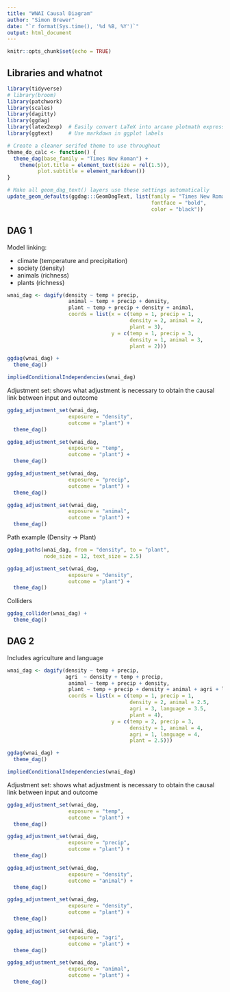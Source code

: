```yaml
---
title: "WNAI Causal Diagram"
author: "Simon Brewer"
date: "`r format(Sys.time(), '%d %B, %Y')`"
output: html_document
---
```


```r
knitr::opts_chunk$set(echo = TRUE)
```

## Libraries and whatnot

```r
library(tidyverse)
# library(broom)
library(patchwork)
library(scales)
library(dagitty)
library(ggdag)
library(latex2exp)  # Easily convert LaTeX into arcane plotmath expressions
library(ggtext)     # Use markdown in ggplot labels

# Create a cleaner serifed theme to use throughout
theme_do_calc <- function() {
  theme_dag(base_family = "Times New Roman") +
    theme(plot.title = element_text(size = rel(1.5)),
          plot.subtitle = element_markdown())
}

# Make all geom_dag_text() layers use these settings automatically
update_geom_defaults(ggdag:::GeomDagText, list(family = "Times New Roman", 
                                               fontface = "bold",
                                               color = "black"))
```

## DAG 1

Model linking:

- climate (temperature and precipitation)
- society (density)
- animals (richness)
- plants (richness)


```r
wnai_dag <- dagify(density ~ temp + precip,
                    animal ~ temp + precip + density,
                    plant ~ temp + precip + density + animal,
                    coords = list(x = c(temp = 1, precip = 1, 
                                        density = 2, animal = 2,
                                        plant = 3),
                                  y = c(temp = 1, precip = 3, 
                                        density = 1, animal = 3,
                                        plant = 2)))

ggdag(wnai_dag) +
  theme_dag()
```

```r
impliedConditionalIndependencies(wnai_dag)
```

Adjustment set: shows what adjustment is necessary to obtain the causal link between input and outcome

```r
ggdag_adjustment_set(wnai_dag,
                    exposure = "density",
                    outcome = "plant") +
  theme_dag()
```

```r
ggdag_adjustment_set(wnai_dag,
                    exposure = "temp",
                    outcome = "plant") +
  theme_dag()
```

```r
ggdag_adjustment_set(wnai_dag,
                    exposure = "precip",
                    outcome = "plant") +
  theme_dag()
```

```r
ggdag_adjustment_set(wnai_dag,
                    exposure = "animal",
                    outcome = "plant") +
  theme_dag()
```

Path example (Density -> Plant)

```r
ggdag_paths(wnai_dag, from = "density", to = "plant",
            node_size = 12, text_size = 2.5)
```

```r
ggdag_adjustment_set(wnai_dag,
                    exposure = "density",
                    outcome = "plant") +
  theme_dag()
```


Colliders

```r
ggdag_collider(wnai_dag) +
  theme_dag()
```

## DAG 2 

Includes agriculture and language

```r
wnai_dag <- dagify(density ~ temp + precip,
                   agri  ~ density + temp + precip,
                    animal ~ temp + precip + density,
                    plant ~ temp + precip + density + animal + agri + language,
                    coords = list(x = c(temp = 1, precip = 1, 
                                        density = 2, animal = 2.5,
                                        agri = 3, language = 3.5,
                                        plant = 4),
                                  y = c(temp = 2, precip = 3, 
                                        density = 1, animal = 4,
                                        agri = 1, language = 4,
                                        plant = 2.5)))

ggdag(wnai_dag) +
  theme_dag()
```

```r
impliedConditionalIndependencies(wnai_dag)
```

Adjustment set: shows what adjustment is necessary to obtain the causal link between input and outcome

```r
ggdag_adjustment_set(wnai_dag,
                    exposure = "temp",
                    outcome = "plant") +
  theme_dag()
```

```r
ggdag_adjustment_set(wnai_dag,
                    exposure = "precip",
                    outcome = "plant") +
  theme_dag()
```

```r
ggdag_adjustment_set(wnai_dag,
                    exposure = "density",
                    outcome = "animal") +
  theme_dag()
```

```r
ggdag_adjustment_set(wnai_dag,
                    exposure = "density",
                    outcome = "plant") +
  theme_dag()
```

```r
ggdag_adjustment_set(wnai_dag,
                    exposure = "agri",
                    outcome = "plant") +
  theme_dag()
```

```r
ggdag_adjustment_set(wnai_dag,
                    exposure = "animal",
                    outcome = "plant") +
  theme_dag()
```

